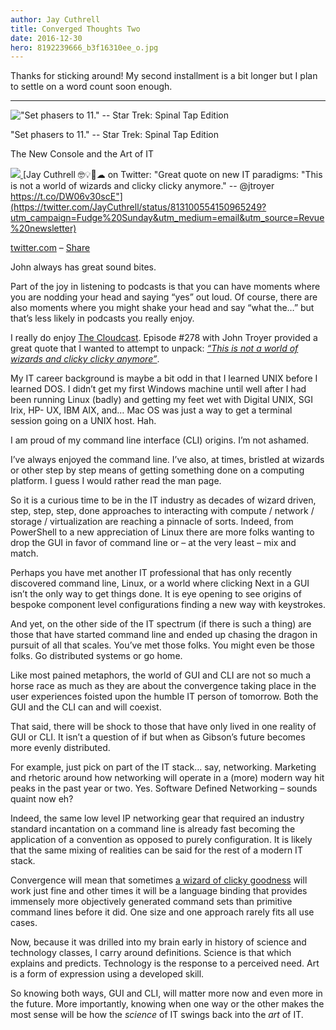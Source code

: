 ```yaml
---
author: Jay Cuthrell
title: Converged Thoughts Two
date: 2016-12-30
hero: 8192239666_b3f16310ee_o.jpg 
---
```


Thanks for sticking around! My second installment is a bit longer but I plan
to settle on a word count soon enough.  
  
* * *  
  
!["Set phasers to 11." -- Star Trek: Spinal Tap Edition](./index_files/IMG_2591.JPG)

"Set phasers to 11." -- Star Trek: Spinal Tap Edition  
  
The New Console and the Art of IT  
  
[![](./index_files/OlNNqNka_normal.jpeg) ](https://twitter.com/JayCuthrell/status/813100554150965249?utm_campaign=Fudge%20Sunday&utm_medium=email&utm_source=Revue%20newsletter)[Jay Cuthrell 🤓💡🚀☁ on Twitter: "Great quote on new IT paradigms: "This is not a world of wizards and clicky clicky anymore." -- @jtroyer https://t.co/DW06v30scE"](https://twitter.com/JayCuthrell/status/813100554150965249?utm_campaign=Fudge%20Sunday&utm_medium=email&utm_source=Revue%20newsletter)

[twitter.com](https://twitter.com/JayCuthrell/status/813100554150965249?utm_campaign=Fudge%20Sunday&utm_medium=email&utm_source=Revue%20newsletter) – [Share](http://rev.vu/PQGRA?utm_campaign=Issue&utm_content=share&utm_medium=email&utm_source=Fudge+Sunday)

John always has great sound bites.  
  
Part of the joy in listening to podcasts is that you can have moments where
you are nodding your head and saying “yes” out loud. Of course, there are also
moments where you might shake your head and say “what the…” but that’s less
likely in podcasts you really enjoy.

I really do enjoy [The Cloudcast](http://www.thecloudcast.net/?utm_campaign=Fudge%20Sunday&utm_medium=email&utm_source=Revue%20newsletter). Episode #278 with John Troyer provided a great quote that I wanted to attempt to unpack: [_“This is not a world of wizards and clicky clicky anymore”_](http://www.thecloudcast.net/2016/11/the-cloudcast-278-automatic-devops-for.html?utm_campaign=Fudge%20Sunday&utm_medium=email&utm_source=Revue%20newsletter).

My IT career background is maybe a bit odd in that I learned UNIX before I
learned DOS. I didn’t get my first Windows machine until well after I had been
running Linux (badly) and getting my feet wet with Digital UNIX, SGI Irix, HP-
UX, IBM AIX, and… Mac OS was just a way to get a terminal session going on a
UNIX host. Hah.

I am proud of my command line interface (CLI) origins. I’m not ashamed.

I’ve always enjoyed the command line. I’ve also, at times, bristled at wizards
or other step by step means of getting something done on a computing platform.
I guess I would rather read the man page.

So it is a curious time to be in the IT industry as decades of wizard driven,
step, step, step, done approaches to interacting with compute / network /
storage / virtualization are reaching a pinnacle of sorts. Indeed, from
PowerShell to a new appreciation of Linux there are more folks wanting to drop
the GUI in favor of command line or – at the very least – mix and match.

Perhaps you have met another IT professional that has only recently discovered
command line, Linux, or a world where clicking Next in a GUI isn’t the only
way to get things done. It is eye opening to see origins of bespoke component
level configurations finding a new way with keystrokes.

And yet, on the other side of the IT spectrum (if there is such a thing) are
those that have started command line and ended up chasing the dragon in
pursuit of all that scales. You’ve met those folks. You might even be those
folks. Go distributed systems or go home.

Like most pained metaphors, the world of GUI and CLI are not so much a horse
race as much as they are about the convergence taking place in the user
experiences foisted upon the humble IT person of tomorrow. Both the GUI and
the CLI can and will coexist.

That said, there will be shock to those that have only lived in one reality of
GUI or CLI. It isn’t a question of if but when as Gibson’s future becomes more
evenly distributed.

For example, just pick on part of the IT stack… say, networking. Marketing and
rhetoric around how networking will operate in a (more) modern way hit peaks
in the past year or two. Yes. Software Defined Networking – sounds quaint now
eh?

Indeed, the same low level IP networking gear that required an industry
standard incantation on a command line is already fast becoming the
application of a convention as opposed to purely configuration. It is likely
that the same mixing of realities can be said for the rest of a modern IT
stack.

Convergence will mean that sometimes [a wizard of clicky goodness](https://twitter.com/jtroyer?utm_campaign=Fudge%20Sunday&utm_medium=email&utm_source=Revue%20newsletter) will work just fine and other times it will be a language binding that provides immensely more objectively generated command sets than primitive command lines before it did. One size and one approach rarely fits all use cases.

Now, because it was drilled into my brain early in history of science and
technology classes, I carry around definitions. Science is that which explains
and predicts. Technology is the response to a perceived need. Art is a form of
expression using a developed skill.

So knowing both ways, GUI and CLI, will matter more now and even more in the
future. More importantly, knowing when one way or the other makes the most
sense will be how the _science_ of IT swings back into the _art_ of IT.  

